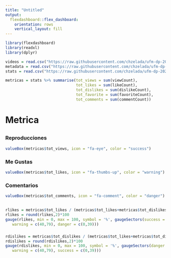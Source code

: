 ```yaml
---
title: "Untitled"
output: 
  flexdashboard::flex_dashboard:
    orientation: rows
    vertical_layout: fill
---
```


```r
library(flexdashboard)
library(readxl)
library(dplyr)
```

```r
videos = read.csv("https://raw.githubusercontent.com/chzelada/ufm-dp-2022/main/FlexDashBoard/data/academatica_videos.csv", sep = ",")
metadata = read.csv("https://raw.githubusercontent.com/chzelada/ufm-dp-2022/main/FlexDashBoard/data/academatica_videos_metadata.csv", sep = ",")
stats = read.csv("https://raw.githubusercontent.com/chzelada/ufm-dp-2022/main/FlexDashBoard/data/academatica_video_stats.csv", sep = ",")
```

```r
metricas = stats %>% summarise(tot_views = sum(viewCount), 
                               tot_likes = sum(likeCount), 
                               tot_dislikes = sum(dislikeCount), 
                               tot_favorite = sum(favoriteCount), 
                               tot_comments = sum(commentCount))
```

# Metrica {data-icon=fa-ruler}

##

### Reproducciones

```r
valueBox(metricas$tot_views, icon = "fa-eye", color = "success")
```

### Me Gustas

```r
valueBox(metricas$tot_likes, icon = "fa-thumbs-up", color = "warning")
```

### Comentarios

```r
valueBox(metricas$tot_comments, icon = "fa-comment", color = "danger")
```

##

###

```r
rlikes = metricas$tot_likes / (metricas$tot_likes+metricas$tot_dislikes)
rlikes = round(rlikes,2)*100
gauge(rlikes, min = 0, max = 100, symbol = '%', gaugeSectors(success = c(80,100),
   warning = c(40,79), danger = c(0,39)))
```

###

```r
rdislikes = metricas$tot_dislikes / (metricas$tot_likes+metricas$tot_dislikes)
rdislikes = round(rdislikes,2)*100
gauge(rdislikes, min = 0, max = 100, symbol = '%', gaugeSectors(danger = c(80,100),
   warning = c(40,79), success = c(0,39)))
```

##

###